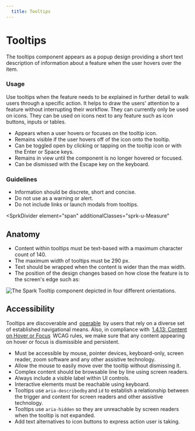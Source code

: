 ```yaml
---
  title: Tooltips
---
```


# Tooltips

The tooltips component appears as a popup design providing a short text description of information about a feature when the user hovers over the item.

<ComponentPreview
  componentName="tooltip--default-story"
  minHeight="10rem"
  hasHTML
/>

### Usage

Use tooltips when the feature needs to be explained in further detail to walk users through a specific action. It helps to draw the users' attention to a feature without interrupting their workflow. They can currently only be used on icons. They can be used on icons next to any feature such as icon buttons, inputs or tables.

- Appears when a user hovers or focuses on the tooltip icon.
- Remains visible if the user hovers off of the icon onto the tooltip.
- Can be toggled open by clicking or tapping on the tooltip icon or with the Enter or Space keys.
- Remains in view until the component is no longer hovered or focused.
- Can be dismissed with the Escape key on the keyboard.

### Guidelines

- Information should be discrete, short and concise.
- Do not use as a warning or alert.
- Do not include links or launch modals from tooltips.

<SprkDivider
 element="span"
 additionalClasses="sprk-u-Measure"
></SprkDivider>

## Anatomy

- Content within tooltips must be text-based with a maximum character count of 140.
- The maximum width of tooltips must be 290 px.
- Text should be wrapped when the content is wider than the max width.
- The position of the design changes based on how close the feature is to the screen's edge such as:

<img
  class="sprk-u-mbm"
  src={tooltipExample}
  alt="The Spark Tooltip component depicted in four different orientations."/>

## Accessibility
Tooltips are discoverable and 
[operable](https://www.w3.org/TR/WCAG20/#operable) 
by users that rely on a diverse set of established navigational means. Also, in compliance with 
[1.4.13: Content on Hover or Focus](https://www.w3.org/WAI/WCAG21/Understanding/content-on-hover-or-focus.html) 
WCAG rules, we make sure that any content appearing on hover or focus is dismissible and persistent.

- Must be accessible by mouse, pointer devices, keyboard-only, screen reader, zoom software and any other assistive technology.
- Allow the mouse to easily move over the tooltip without dismissing it. 
- Complex content should be browsable line by line using screen readers. 
- Always include a visible label within UI controls.
- Interactive elements must be reachable using keyboard. 
- Tooltips use `aria-describedby` and `id` to establish a relationship between the trigger and content for screen readers and other assistive technology.
- Tooltips use `aria-hidden` so they are unreachable by screen readers when the tooltip is not expanded.
- Add text alternatives to icon buttons to express action user is taking.
